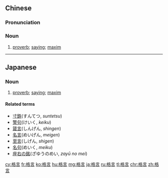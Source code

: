 ==Chinese==
{{zh-forms}}

===Pronunciation===
{{zh-pron
|m=géyán
|c=gaak3 jin4
|h=pfs=kiet-ngièn
|cat=n
}}

===Noun===
{{zh-noun}}

# [[proverb]]; [[saying]]; [[maxim]]

----

==Japanese==
{{ja-kanjitab|かく|げん|yomi=o}}

===Noun===
{{ja-noun|かくげん}}

# [[proverb]]; [[saying]]; [[maxim]]

====Related terms====
* [[寸鉄]](すんてつ, ''suntetsu'')
* [[警句]](けいく, ''keiku'')
* [[箴言]](しんげん, ''shingen'')
* [[名言]](めいげん, ''meigen'')
* [[至言]](しげん, ''shigen'')
* [[名句]](めいく, ''meiku'')
* [[座右の銘]](ざゆうのめい, ''zayū no mei'')

[[cy:格言]]
[[fr:格言]]
[[ko:格言]]
[[hu:格言]]
[[mg:格言]]
[[ja:格言]]
[[ru:格言]]
[[tl:格言]]
[[chr:格言]]
[[zh:格言]]